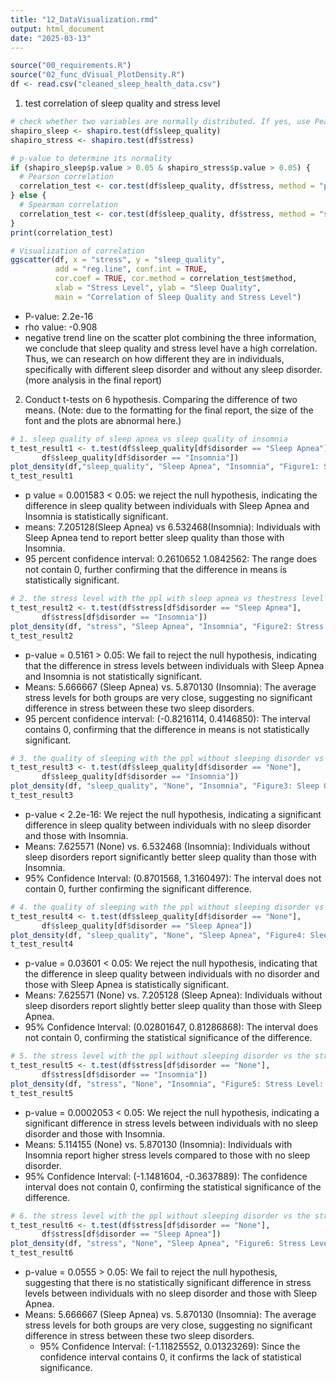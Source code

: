 ```yaml
---
title: "12_DataVisualization.rmd"
output: html_document
date: "2025-03-13"
---
```

```r
source("00_requirements.R")
source("02_func_dVisual_PlotDensity.R")
df <- read.csv("cleaned_sleep_health_data.csv")
```

1. test correlation of sleep quality and stress level
```r
# check whether two variables are normally distributed. If yes, use Pearson, if no,  use Spearman’s
shapiro_sleep <- shapiro.test(df$sleep_quality)
shapiro_stress <- shapiro.test(df$stress)

# p-value to determine its normality
if (shapiro_sleep$p.value > 0.05 & shapiro_stress$p.value > 0.05) {
  # Pearson correlation
  correlation_test <- cor.test(df$sleep_quality, df$stress, method = "pearson")
} else {
  # Spearman correlation
  correlation_test <- cor.test(df$sleep_quality, df$stress, method = "spearman")
}
print(correlation_test)

# Visualization of correlation
ggscatter(df, x = "stress", y = "sleep_quality",
          add = "reg.line", conf.int = TRUE, 
          cor.coef = TRUE, cor.method = correlation_test$method,
          xlab = "Stress Level", ylab = "Sleep Quality",
          main = "Correlation of Sleep Quality and Stress Level")
```
- P-value: 2.2e-16
- rho value:  -0.908
- negative trend line on the scatter plot
combining the three information, we conclude that sleep quality and stress level have a high correlation. Thus, we can research on how different they are in individuals, specifically with different sleep disorder and without any sleep disorder. (more analysis in the final report)



2. Conduct t-tests on 6 hypothesis. Comparing the difference of two means.
(Note: due to the formatting for the final report, the size of the font and the plots are abnormal here.)
```r
# 1. sleep quality of sleep apnea vs sleep quality of insomnia
t_test_result1 <- t.test(df$sleep_quality[df$disorder == "Sleep Apnea"],
       df$sleep_quality[df$disorder == "Insomnia"])
plot_density(df,"sleep_quality", "Sleep Apnea", "Insomnia", "Figure1: Sleep Quality: Sleep Apnea vs. Insomnia")
t_test_result1
```
- p value = 0.001583 < 0.05:
        we reject the null hypothesis, indicating the difference in sleep quality between individuals with Sleep Apnea and Insomnia is statistically significant.
- means: 7.205128(Sleep Apnea) vs 6.532468(Insomnia):
        Individuals with Sleep Apnea tend to report better sleep quality than those with Insomnia.
- 95 percent confidence interval: 0.2610652 1.0842562:
        The range does not contain 0, further confirming that the difference in means is statistically significant.

```r
# 2. the stress level with the ppl with sleep apnea vs thestress level with the ppl with insomnia \
t_test_result2 <- t.test(df$stress[df$disorder == "Sleep Apnea"],
       df$stress[df$disorder == "Insomnia"])
plot_density(df, "stress", "Sleep Apnea", "Insomnia", "Figure2: Stress Level: Sleep Apnea vs. Insomnia")
t_test_result2

```
- p-value = 0.5161 > 0.05:
        We fail to reject the null hypothesis, indicating that the difference in stress levels between individuals with Sleep Apnea and Insomnia is not statistically significant.
- Means: 5.666667 (Sleep Apnea) vs. 5.870130 (Insomnia):
        The average stress levels for both groups are very close, suggesting no significant difference in stress between these two sleep disorders.
- 95 percent confidence interval: (-0.8216114, 0.4146850):
        The interval contains 0, confirming that the difference in means is not statistically significant.

```r
# 3. the quality of sleeping with the ppl without sleeping disorder vs the quality of sleeping with the ppl with insomnia 
t_test_result3 <- t.test(df$sleep_quality[df$disorder == "None"],
       df$sleep_quality[df$disorder == "Insomnia"])
plot_density(df, "sleep_quality", "None", "Insomnia", "Figure3: Sleep Quality: No Disorder vs. Insomnia")
t_test_result3
```
- p-value < 2.2e-16:
        We reject the null hypothesis, indicating a significant difference in sleep quality between individuals with no sleep disorder and those with Insomnia.
- Means: 7.625571 (None) vs. 6.532468 (Insomnia):
        Individuals without sleep disorders report significantly better sleep quality than those with Insomnia.
- 95% Confidence Interval: (0.8701568, 1.3160497):
The interval does not contain 0, further confirming the significant difference.


```r
# 4. the quality of sleeping with the ppl without sleeping disorder vs the quality of sleeping with the ppl with sleep apnea
t_test_result4 <- t.test(df$sleep_quality[df$disorder == "None"],
       df$sleep_quality[df$disorder == "Sleep Apnea"])
plot_density(df, "sleep_quality", "None", "Sleep Apnea", "Figure4: Sleep Quality: No Disorder vs. Sleep Apnea")
t_test_result4
```
- p-value = 0.03601 < 0.05:
        We reject the null hypothesis, indicating that the difference in sleep quality between individuals with no disorder and those with Sleep Apnea is statistically significant.
- Means: 7.625571 (None) vs. 7.205128 (Sleep Apnea):
        Individuals without sleep disorders report slightly better sleep quality than those with Sleep Apnea.
- 95% Confidence Interval: (0.02801647, 0.81286868):
        The interval does not contain 0, confirming the statistical significance of the difference.
```r
# 5. the stress level with the ppl without sleeping disorder vs the stress levelwith the ppl with insomnia 
t_test_result5 <- t.test(df$stress[df$disorder == "None"],
       df$stress[df$disorder == "Insomnia"])
plot_density(df, "stress", "None", "Insomnia", "Figure5: Stress Level: No Disorder vs. Insomnia")
t_test_result5
```
- p-value = 0.0002053 < 0.05:
        We reject the null hypothesis, indicating a significant difference in stress levels between individuals with no sleep disorder and those with Insomnia.
- Means: 5.114155 (None) vs. 5.870130 (Insomnia):
        Individuals with Insomnia report higher stress levels compared to those with no sleep disorder.
- 95% Confidence Interval: (-1.1481604, -0.3637889):
        The confidence interval does not contain 0, confirming the statistical significance of the difference.

```r
# 6. the stress level with the ppl without sleeping disorder vs the stress levelwith the ppl with sleep apnea. 
t_test_result6 <- t.test(df$stress[df$disorder == "None"],
       df$stress[df$disorder == "Sleep Apnea"])
plot_density(df, "stress", "None", "Sleep Apnea", "Figure6: Stress Level: No Disorder vs. Sleep Apnea")
t_test_result6
```

- p-value = 0.0555 > 0.05:
        We fail to reject the null hypothesis, suggesting that there is no statistically significant difference in stress levels between individuals with no sleep disorder and those with Sleep Apnea.
- Means: 5.666667 (Sleep Apnea) vs. 5.870130 (Insomnia):
        The average stress levels for both groups are very close, suggesting no significant difference in stress between these two sleep disorders.
  - 95% Confidence Interval: (-1.11825552,  0.01323269):
        Since the confidence interval contains 0, it confirms the lack of statistical significance.